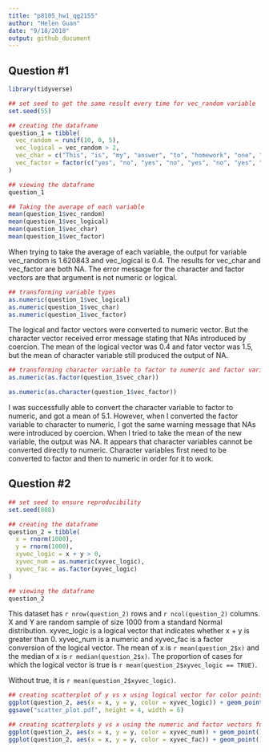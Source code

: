 ```yaml
---
title: "p8105_hw1_qg2155"
author: "Helen Guan"
date: "9/18/2018"
output: github_document
---
```


Question #1
------------
 
```r
library(tidyverse)

## set seed to get the same result every time for vec_random variable
set.seed(55)

## creating the dataframe
question_1 = tibble(
  vec_random = runif(10, 0, 5),
  vec_logical = vec_random > 2,
  vec_char = c("This", "is", "my", "answer", "to", "homework", "one", "question", "number", "one"),
  vec_factor = factor(c("yes", "no", "yes", "no", "yes", "no", "yes", "no", "yes", "no"))
)

## viewing the dataframe
question_1

## Taking the average of each variable
mean(question_1$vec_random)
mean(question_1$vec_logical)
mean(question_1$vec_char)
mean(question_1$vec_factor)
```
When trying to take the average of each variable, the output for variable vec_random is 1.620843 and vec_logical is 0.4. The results for vec_char and vec_factor are both NA. The error message for the character and factor vectors are that argument is not numeric or logical.  

```r
## transforming variable types
as.numeric(question_1$vec_logical)
as.numeric(question_1$vec_char)
as.numeric(question_1$vec_factor)
```
The logical and factor vectors were converted to numeric vector. But the character vector received error message stating that NAs introduced by coercion. The mean of the logical vector was 0.4 and fator vector was 1.5, but the mean of character variable still produced the output of NA.

```r
## transforming character variable to factor to numeric and factor variable to character to numeric 
as.numeric(as.factor(question_1$vec_char))

as.numeric(as.character(question_1$vec_factor))
```
I was successfully able to convert the character variable to factor to numeric, and got a mean of 5.1. However, when I converted the factor variable to character to numeric, I got the same warning message that NAs were introduced by coercion. When I tried to take the mean of the new variable, the output was NA. It appears that character variables cannot be converted directly to numeric. Character variables first need to be converted to factor and then to numeric in order for it to work. 

Question #2
--------
```r
## set seed to ensure reproducibility
set.seed(808)

## creating the dataframe
question_2 = tibble(
  x = rnorm(1000),
  y = rnorm(1000),
  xyvec_logic = x + y > 0,
  xyvec_num = as.numeric(xyvec_logic),
  xyvec_fac = as.factor(xyvec_logic)
)

## viewing the dataframe
question_2
```
This dataset has `r nrow(question_2)` rows and `r ncol(question_2)` columns. X and Y are random sample of size 1000 from a standard Normal distribution. xyvec_logic is a logical vector that indicates whether x + y is greater than 0. xyvec_num is a numeric and xyvec_fac is a factor conversion of the logical vector. The mean of x is `r mean(question_2$x)` and the median of x is `r median(question_2$x)`. The proportion of cases for which the logical vector is true is `r mean(question_2$xyvec_logic == TRUE)`.

Without true, it is `r mean(question_2$xyvec_logic)`.

```r
## creating scatterplot of y vs x using logical vector for color points
ggplot(question_2, aes(x = x, y = y, color = xyvec_logic)) + geom_point()
ggsave("scatter_plot.pdf", height = 4, width = 6)

## creating scatterplots y vs x using the numeric and factor vectors for color points
ggplot(question_2, aes(x = x, y = y, color = xyvec_num)) + geom_point()
ggplot(question_2, aes(x = x, y = y, color = xyvec_fac)) + geom_point()
```


